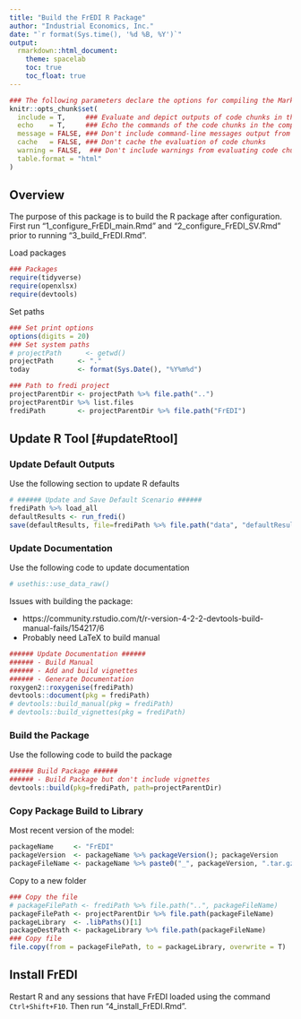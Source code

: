 ```yaml
---
title: "Build the FrEDI R Package"
author: "Industrial Economics, Inc."
date: "`r format(Sys.time(), '%d %B, %Y')`"
output:
  rmarkdown::html_document:
    theme: spacelab
    toc: true
    toc_float: true
---
```


<style>
/* Simplified version of Bootstrap's responsive table CSS */
.table-responsive {
    display: block;
    width: 100%;
    overflow-x: auto;
}

.table-responsive > table {
    width: 100%;
}
</style>


```r
### The following parameters declare the options for compiling the Markdown document.
knitr::opts_chunk$set(
  include = T,     ### Evaluate and depict outputs of code chunks in the compiled document
  echo    = T,     ### Echo the commands of the code chunks in the compiled document
  message = FALSE, ### Don't include command-line messages output from evaluating code chunks
  cache   = FALSE, ### Don't cache the evaluation of code chunks
  warning = FALSE,  ### Don't include warnings from evaluating code chunks
  table.format = "html" 
)
```

## Overview

The purpose of this package is to build the R package after configuration. First run "1_configure_FrEDI_main.Rmd" and "2_configure_FrEDI_SV.Rmd"  prior to running "3_build_FrEDI.Rmd".

Load packages 

```r
### Packages
require(tidyverse)
require(openxlsx)
require(devtools)
```


Set paths

```r
### Set print options
options(digits = 20)
### Set system paths
# projectPath      <- getwd()
projectPath      <- "."
today            <- format(Sys.Date(), "%Y%m%d")

### Path to fredi project
projectParentDir <- projectPath %>% file.path("..")
projectParentDir %>% list.files
frediPath        <- projectParentDir %>% file.path("FrEDI")
```



## Update R Tool [#updateRtool]

### Update Default Outputs

Use the following section to update R defaults

```r
# ###### Update and Save Default Scenario ######
frediPath %>% load_all
defaultResults <- run_fredi()
save(defaultResults, file=frediPath %>% file.path("data", "defaultResults.rda"))
```



### Update Documentation

Use the following code to update documentation
<!-- usethis::use_data() -->

```r
# usethis::use_data_raw()
```


Issues with building the package:

* https://community.rstudio.com/t/r-version-4-2-2-devtools-build-manual-fails/154217/6
* Probably need LaTeX to build manual

```r
###### Update Documentation ######
###### - Build Manual
###### - Add and build vignettes
###### - Generate Documentation
roxygen2::roxygenise(frediPath)
devtools::document(pkg = frediPath)
# devtools::build_manual(pkg = frediPath)
# devtools::build_vignettes(pkg = frediPath)
```



### Build the Package

Use the following code to build the package

```r
###### Build Package ######
###### - Build Package but don't include vignettes
devtools::build(pkg=frediPath, path=projectParentDir)
```



### Copy Package Build to Library


Most recent version of the model:

```r
packageName     <- "FrEDI"
packageVersion  <- packageName %>% packageVersion(); packageVersion
packageFileName <- packageName %>% paste0("_", packageVersion, ".tar.gz"); packageFileName
```

Copy to a new folder

```r
### Copy the file
# packageFilePath <- frediPath %>% file.path("..", packageFileName)
packageFilePath <- projectParentDir %>% file.path(packageFileName)
packageLibrary  <- .libPaths()[1]
packageDestPath <- packageLibrary %>% file.path(packageFileName)
### Copy file
file.copy(from = packageFilePath, to = packageLibrary, overwrite = T)
```



## Install FrEDI


Restart R and any sessions that have FrEDI loaded using the command `Ctrl+Shift+F10`. Then run "4_install_FrEDI.Rmd".

